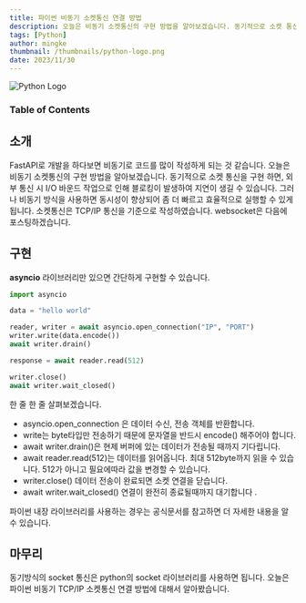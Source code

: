 ```yaml
---
title: 파이썬 비동기 소켓통신 연결 방법
description: 오늘은 비동기 소켓통신의 구현 방법을 알아보겠습니다. 동기적으로 소켓 통신을 구현 하면, 외부 통신 시 I/O 바운드 작업으로 인해 블로킹이 발생하여 지연이 생길 수 있습니다. 그러나 비동기 방식을 사용하면 동시성이 향상되어 좀 더 빠르고 효율적으로 실행할 수 있게 됩니다.
tags: [Python]
author: mingke
thumbnail: /thumbnails/python-logo.png
date: 2023/11/30
---
```


<Image src="/thumbnails/python-logo.png" alt="Python Logo" />

### Table of Contents

## 소개

FastAPI로 개발을 하다보면 비동기로 코드를 많이 작성하게 되는 것 같습니다. 오늘은 비동기 소켓통신의 구현 방법을 알아보겠습니다. 동기적으로 소켓 통신을 구현 하면, 외부 통신 시 I/O 바운드 작업으로 인해 블로킹이 발생하여 지연이 생길 수 있습니다. 그러나 비동기 방식을 사용하면 동시성이 향상되어 좀 더 빠르고 효율적으로 실행할 수 있게 됩니다. 소켓통신은 TCP/IP 통신을 기준으로 작성하였습니다. websocket은 다음에 포스팅하겠습니다.

## 구현

**asyncio** 라이브러리만 있으면 간단하게 구현할 수 있습니다.

```python
import asyncio

data = "hello world"

reader, writer = await asyncio.open_connection("IP", "PORT")
writer.write(data.encode())
await writer.drain()

response = await reader.read(512)

writer.close()
await writer.wait_closed()
```

한 줄 한 줄 살펴보겠습니다.

- asyncio.open_connection 은 데이터 수신, 전송 객체를 반환합니다.
- write는 byte타입만 전송하기 때문에 문자열을 반드시 encode() 해주어야 합니다.
- await writer.drain()은 현제 버퍼에 있는 데이터가 전송될 때까지 기다립니다.
- await reader.read(512)는 데이터를 읽어옵니다. 최대 512byte까지 읽을 수 있습니다. 512가 아니고 필요에따라 값을 변경할 수 있습니다.
- writer.close() 데이터 전송이 완료되면 소켓 연결을 닫습니다.
- await writer.wait_closed() 연결이 완전히 종료될때까지 대기합니다 .

파이썬 내장 라이브러리를 사용하는 경우는 공식문서를 참고하면 더 자세한 내용을 알 수 있습니다.

<Link url="https://docs.python.org/ko/3/library/asyncio-stream.html" />

## 마무리

동기방식의 socket 통신은 python의 socket 라이브러리를 사용하면 됩니다. 오늘은 파이썬 비동기 TCP/IP 소켓통신 연결 방법에 대해서 알아봤습니다.
